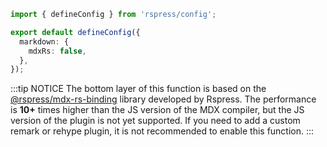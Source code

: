 ```ts title="rspress.config.ts"
import { defineConfig } from 'rspress/config';

export default defineConfig({
  markdown: {
    mdxRs: false,
  },
});
```

:::tip NOTICE
The bottom layer of this function is based on the [@rspress/mdx-rs-binding](https://github.com/web-infra-dev/mdx-rs) library developed by Rspress. The performance is **10+** times higher than the JS version of the MDX compiler, but the JS version of the plugin is not yet supported. If you need to add a custom remark or rehype plugin, it is not recommended to enable this function.
:::
